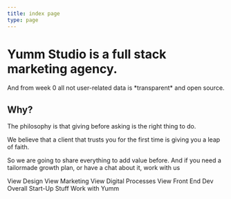 ```yaml
---
title: index page
type: page
---
```



<HeroSection height={90}>

# Yumm Studio is a full stack marketing agency.
<span className="subtitle">
    And from week 0 all not user-related data is *transparent* and open source. 
</span>

</HeroSection>

## Why?

<span className="subtitle">

The philosophy is that giving before asking is the right thing to do.

We believe that a client that trusts you for the first time is giving you a leap of faith.

So we are going to share everything to add value before. And if you need a tailormade growth plan, or have a chat about it, <Link to='/hire-yumm'>work with us</Link>

</span>

<Link to='/stories?filter=design' className='button button-primary'>View Design</Link>
<Link to='/stories' className='button button-primary'>View Marketing</Link>
<Link to='/stories' className='button button-primary'>View Digital Processes</Link>
<Link to='/stories' className='button button-primary'>View Front End Dev</Link>
<Link to='/stories' className='button button-primary'>Overall Start-Up Stuff</Link>
<Link to='/hire-yumm' className='button button-colored'>Work with Yumm</Link>

